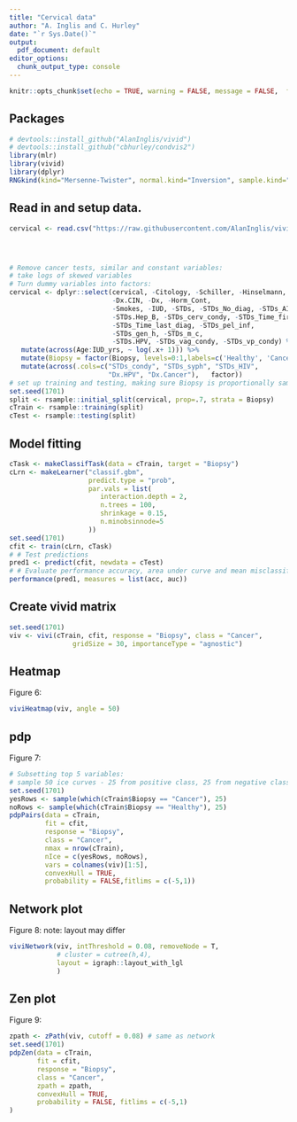 ```yaml
---
title: "Cervical data"
author: "A. Inglis and C. Hurley"
date: "`r Sys.Date()`"
output:
  pdf_document: default
editor_options:
  chunk_output_type: console
---
```


```r
knitr::opts_chunk$set(echo = TRUE, warning = FALSE, message = FALSE,  fig.width=5, fig.height=5 ,fig.align="center",fig.path="cfigs/")
```


## Packages
```r
# devtools::install_github("AlanInglis/vivid")
# devtools::install_github("cbhurley/condvis2")
library(mlr)
library(vivid)
library(dplyr)
RNGkind(kind="Mersenne-Twister", normal.kind="Inversion", sample.kind="Rejection" ) # defaults

```

## Read in and setup data.

```r


cervical <- read.csv("https://raw.githubusercontent.com/AlanInglis/vivid/master/paperCodeData/cervicalCancer.csv",sep=",",  na.strings = c('?'), stringsAsFactors = FALSE)




# Remove cancer tests, similar and constant variables:
# take logs of skewed variables
# Turn dummy variables into factors:
cervical <- dplyr::select(cervical, -Citology, -Schiller, -Hinselmann,
                          -Dx.CIN, -Dx, -Horm_Cont,
                          -Smokes, -IUD, -STDs, -STDs_No_diag, -STDs_AIDS,
                          -STDs.Hep_B, -STDs_cerv_condy, -STDs_Time_first_diag,
                          -STDs_Time_last_diag, -STDs_pel_inf,
                          -STDs_gen_h, -STDs_m_c,
                          -STDs.HPV, -STDs_vag_condy, -STDs_vp_condy) %>%
   mutate(across(Age:IUD_yrs, ~ log(.x+ 1))) %>%
   mutate(Biopsy = factor(Biopsy, levels=0:1,labels=c('Healthy', 'Cancer') )) %>%
   mutate(across(.cols=c("STDs_condy", "STDs_syph", "STDs_HIV",
                         "Dx.HPV", "Dx.Cancer"),   factor))
# set up training and testing, making sure Biopsy is proportionally sampled
set.seed(1701)
split <- rsample::initial_split(cervical, prop=.7, strata = Biopsy)
cTrain <- rsample::training(split)
cTest <- rsample::testing(split)
```

## Model fitting

```r
cTask <- makeClassifTask(data = cTrain, target = "Biopsy")
cLrn <- makeLearner("classif.gbm",
                    predict.type = "prob",
                    par.vals = list(
                       interaction.depth = 2,
                       n.trees = 100,
                       shrinkage = 0.15,
                       n.minobsinnode=5
                    ))
set.seed(1701)
cfit <- train(cLrn, cTask)
# # Test predictions
pred1 <- predict(cfit, newdata = cTest)
# # Evaluate performance accuracy, area under curve and mean misclassification error
performance(pred1, measures = list(acc, auc))
```


## Create vivid matrix 
```r
set.seed(1701)
viv <- vivi(cTrain, cfit, response = "Biopsy", class = "Cancer",
                gridSize = 30, importanceType = "agnostic")
```

## Heatmap
Figure 6:
```r
viviHeatmap(viv, angle = 50)
```



## pdp
Figure 7:
```r
# Subsetting top 5 variables:
# sample 50 ice curves - 25 from positive class, 25 from negative class:
set.seed(1701)
yesRows <- sample(which(cTrain$Biopsy == "Cancer"), 25)
noRows <- sample(which(cTrain$Biopsy == "Healthy"), 25)
pdpPairs(data = cTrain,
         fit = cfit,
         response = "Biopsy",
         class = "Cancer",
         nmax = nrow(cTrain),
         nIce = c(yesRows, noRows),
         vars = colnames(viv)[1:5],
         convexHull = TRUE,
         probability = FALSE,fitlims = c(-5,1))
```




## Network plot
Figure 8: 
note: layout may differ 
```r
viviNetwork(viv, intThreshold = 0.08, removeNode = T,
            # cluster = cutree(h,4),
            layout = igraph::layout_with_lgl
            )
```



## Zen plot
Figure 9:
```r
zpath <- zPath(viv, cutoff = 0.08) # same as network
set.seed(1701)
pdpZen(data = cTrain,
       fit = cfit,
       response = "Biopsy",
       class = "Cancer",
       zpath = zpath,
       convexHull = TRUE,
       probability = FALSE, fitlims = c(-5,1)
)
```


